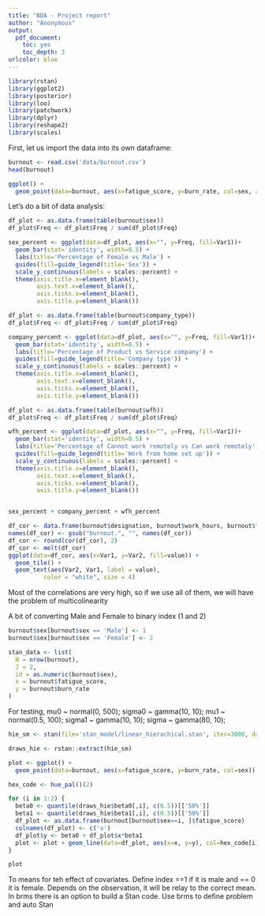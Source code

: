 ```yaml
---
title: "BDA - Project report"
author: "Anonymous"
output: 
  pdf_document: 
    toc: yes
    toc_depth: 3
urlcolor: blue
---
```


```r
library(rstan)
library(ggplot2)
library(posterior)
library(loo)
library(patchwork)
library(dplyr)
library(reshape2)
library(scales)
```

First, let us import the data into its own dataframe:

```r
burnout <- read.csv('data/burnout.csv')
head(burnout)
```
```r
ggplot() + 
  geom_point(data=burnout, aes(x=fatigue_score, y=burn_rate, col=sex, alpha=0.5))
```


Let's do a bit of data analysis:

```r
df_plot <- as.data.frame(table(burnout$sex))
df_plot$Freq <- df_plot$Freq / sum(df_plot$Freq)

sex_percent <- ggplot(data=df_plot, aes(x="", y=Freq, fill=Var1))+
  geom_bar(stat='identity', width=0.5) + 
  labs(title='Percentage of Female vs Male') + 
  guides(fill=guide_legend(title='Sex')) + 
  scale_y_continuous(labels = scales::percent) +
  theme(axis.title.x=element_blank(),
        axis.text.x=element_blank(),
        axis.ticks.x=element_blank(),
        axis.title.y=element_blank())

df_plot <- as.data.frame(table(burnout$company_type))
df_plot$Freq <- df_plot$Freq / sum(df_plot$Freq)

company_percent <- ggplot(data=df_plot, aes(x="", y=Freq, fill=Var1))+
  geom_bar(stat='identity', width=0.5) + 
  labs(title='Percentage of Product vs Service company') +
  guides(fill=guide_legend(title='Company type')) + 
  scale_y_continuous(labels = scales::percent) +
  theme(axis.title.x=element_blank(),
        axis.text.x=element_blank(),
        axis.ticks.x=element_blank(),
        axis.title.y=element_blank())

df_plot <- as.data.frame(table(burnout$wfh))
df_plot$Freq <- df_plot$Freq / sum(df_plot$Freq)

wfh_percent <- ggplot(data=df_plot, aes(x="", y=Freq, fill=Var1))+
  geom_bar(stat='identity', width=0.5) + 
  labs(title='Percentage of Cannot work remotely vs Can work remotely') +
  guides(fill=guide_legend(title='Work from home set up')) + 
  scale_y_continuous(labels = scales::percent) +
  theme(axis.title.x=element_blank(),
        axis.text.x=element_blank(),
        axis.ticks.x=element_blank(),
        axis.title.y=element_blank())


sex_percent + company_percent + wfh_percent
```

```r
df_cor <- data.frame(burnout$designation, burnout$work_hours, burnout$fatigue_score)
names(df_cor) <- gsub("burnout.", "", names(df_cor))
df_cor <- round(cor(df_cor), 2)
df_cor <- melt(df_cor)
ggplot(data=df_cor, aes(x=Var1, y=Var2, fill=value)) + 
  geom_tile() + 
  geom_text(aes(Var2, Var1, label = value),
          color = "white", size = 4)
```
Most of the correlations are very high, so if we use all of them, we will have the problem of multicolinearity


A bit of converting Male and Female to binary index (1 and 2)
```r
burnout$sex[burnout$sex == 'Male'] <- 1
burnout$sex[burnout$sex == 'Female'] <- 2
```

```r
stan_data <- list(
  N = nrow(burnout),
  J = 2,
  id = as.numeric(burnout$sex),
  x = burnout$fatigue_score,
  y = burnout$burn_rate
)
```

For testing,   mu0 ~ normal(0, 500); sigma0 ~ gamma(10, 10); mu1 ~ normal(0.5, 100); sigma1 ~ gamma(10, 10); sigma ~ gamma(80, 10);

```r
hie_sm <- stan(file='stan_model/linear_hierachical.stan', iter=3000, data=stan_data, refresh=0)
```

```r
draws_hie <- rstan::extract(hie_sm)

plot <- ggplot() + 
  geom_point(data=burnout, aes(x=fatigue_score, y=burn_rate, col=sex))

hex_code <- hue_pal()(2)

for (i in 1:2) {
  beta0 <- quantile(draws_hie$beta0[,i], c(0.5))[['50%']]
  beta1 <- quantile(draws_hie$beta1[,i], c(0.5))[['50%']]
  df_plot <- as.data.frame(burnout[burnout$sex==i, ]$fatigue_score)
  colnames(df_plot) <- c('x')
  df_plot$y <- beta0 + df_plot$x*beta1
  plot <- plot + geom_line(data=df_plot, aes(x=x, y=y), col=hex_code[i], size=2)
}

plot
```

To means for teh effect of covariates. Define index ==1 if it is male and == 0 it is female. Depends on the observation, it will be relay to the correct mean.
In brms there is an option to build a Stan code. Use brms to define problem and auto Stan
